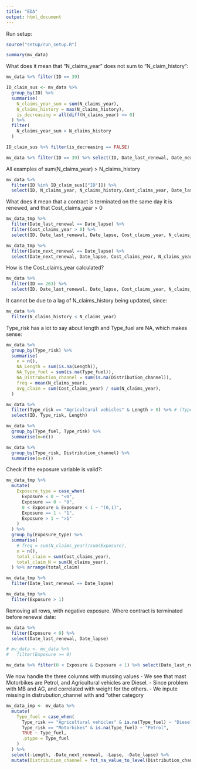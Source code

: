 ```yaml
---
title: "EDA"
output: html_document
---
```


Run setup:

```r
source("setup/run_setup.R")
```

```r
summary(mv_data)
```

What does it mean that "N_claims_year" does not sum to "N_claim_history":
```r
mv_data %>% filter(ID == 39)
```

```r
ID_claim_sus <- mv_data %>% 
  group_by(ID) %>% 
  summarise(
    N_claims_year_sum = sum(N_claims_year),
    N_claims_history = max(N_claims_history),
    is_decreasing = all(diff(N_claims_year) <= 0)
  ) %>% 
  filter(
    N_claims_year_sum > N_claims_history
  )
```

```r
ID_claim_sus %>% filter(is_decreasing == FALSE)
```

```r
mv_data %>% filter(ID == 39) %>% select(ID, Date_last_renewal, Date_next_renewal,Cost_claims_year, N_claims_year, N_claims_history) %>% xtable()
```

All examples of sum(N_claims_year) > N_claims_history
```r
mv_data %>% 
  filter(ID %in% ID_claim_sus[["ID"]]) %>% 
  select(ID, N_claims_year, N_claims_history,Cost_claims_year, Date_last_renewal, Date_lapse)
```


What does it mean that a contract is terminated on the same day it is renewed, and that Cost_claims_year > 0
```r
mv_data_tmp %>% 
  filter(Date_last_renewal == Date_lapse) %>% 
  filter(Cost_claims_year > 0) %>% 
  select(ID, Date_last_renewal, Date_lapse, Cost_claims_year, N_claims_year)
```

```r
mv_data_tmp %>% 
  filter(Date_next_renewal == Date_lapse) %>% 
  select(Date_next_renewal, Date_lapse, Cost_claims_year, N_claims_year)
```


How is the Cost_claims_year calculated?
```r
mv_data %>% 
  filter(ID == 263) %>% 
  select(ID, Date_last_renewal, Date_lapse, Cost_claims_year, N_claims_year, N_claims_history)
```
It cannot be due to a lag of N_claims_history being updated, since:
```r
mv_data %>% 
  filter(N_claims_history < N_claims_year)
```



Type_risk has a lot to say about length and Type_fuel are NA, which makes sense:

```r
mv_data %>%
  group_by(Type_risk) %>%
  summarise(
    n = n(),
    NA_Length = sum(is.na(Length)),
    NA_Type_fuel = sum(is.na(Type_fuel)),
    NA_Distrubution_channel = sum(is.na(Distribution_channel)),
    freq = mean(N_claims_year),
    avg_claim = sum(Cost_claims_year) / sum(N_claims_year),
  )
```
```r
mv_data %>% 
  filter(Type_risk == "Agricultural vehicles" & Length > 0) %>% # (Type_risk == "Motorbikes")
  select(ID, Type_risk, Length)
```


```r
mv_data %>% 
  group_by(Type_fuel, Type_risk) %>% 
  summarise(n=n())
```

```r
mv_data %>% 
  group_by(Type_risk, Distribution_channel) %>% 
  summarise(n=n())
```


Check if the exposure variable is valid?:
```r
mv_data_tmp %>% 
  mutate(
    Exposure_type = case_when(
      Exposure < 0 ~ "<0",
      Exposure == 0 ~ "0",
      0 < Exposure & Exposure < 1 ~ "(0,1)",
      Exposure == 1 ~ "1",
      Exposure > 1 ~ ">1"
    )
  ) %>% 
  group_by(Exposure_type) %>%
  summarise(
    # freq = sum(N_claims_year)/sum(Exposure),
    n = n(),
    total_claim = sum(Cost_claims_year),
    total_claim_N = sum(N_claims_year),
  ) %>% arrange(total_claim) 
```
```r
mv_data_tmp %>% 
  filter(Date_last_renewal == Date_lapse)
```


```r
mv_data_tmp %>% 
  filter(Exposure > 1)
```


Removing all rows, with negative exposure. Where contract is terminated before renewal date:
```r
mv_data %>% 
  filter(Exposure < 0) %>% 
  select(Date_last_renewal, Date_lapse)

# mv_data <- mv_data %>%
#   filter(Exposure >= 0)
```

```r
mv_data %>% filter(0 < Exposure & Exposure < 1) %>% select(Date_last_renewal, Date_lapse)
```
We now handle the three columns with mussing values
  - We see that mast Motorbikes are Petrol, and Agricultural vehicles are Diesel. 
  - Since problem with MB and AG, and correlated with weight for the others.
  - We inpute missing in distrubution_channel with and "other category
```r
mv_data_imp <- mv_data %>%
  mutate(
    Type_fuel = case_when(
      Type_risk == "Agricultural vehicles" & is.na(Type_fuel) ~ "Diesel",
      Type_risk == "Motorbikes" & is.na(Type_fuel) ~ "Petrol",
      TRUE ~ Type_fuel,
      .ptype = Type_fuel
    )
  ) %>%
  select(-Length, -Date_next_renewal, -Lapse, -Date_lapse) %>%
  mutate(Distribution_channel = fct_na_value_to_level(Distribution_channel, "other"))
```


